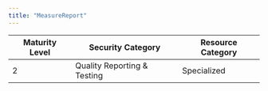 ```yaml
---
title: "MeasureReport"
---
```


| Maturity Level | Security Category | Resource Category |
|----------------|------------------|-------------------|
| 2 | Quality Reporting & Testing | <div className="flex items-center gap-2"><Microscope className="h-5 w-5 text-purple-500" /> Specialized </div> | 